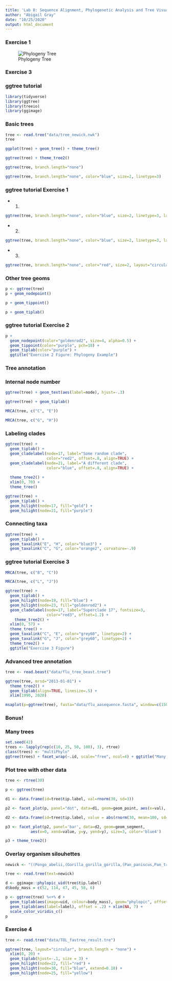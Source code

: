 ```yaml
---
title: 'Lab 8: Sequence Alignment, Phylogenetic Analysis and Tree Visualization'
author: "Abigail Gray"
date: "10/25/2020"
output: html_document
---
```


### Exercise 1


![Phylogeny Tree](images/Tree_image.png)

### Exercise 3
### ggtree tutorial

```r
library(tidyverse)
library(ggtree)
library(treeio)
library(ggimage)
```

### Basic trees
```r
tree <- read.tree("data/tree_newick.nwk")
tree
```
```r
ggplot(tree) + geom_tree() + theme_tree()
```

```r
ggtree(tree) + theme_tree2()
```
```r
ggtree(tree, branch.length="none")
```

```r
ggtree(tree, branch.length="none", color="blue", size=2, linetype=3)
```
### ggtree tutorial Exercise 1
* 1.

```r
ggtree(tree, branch.length="none", color="blue", size=2, linetype=3, layout="slanted")
```

* 2.
```r
ggtree(tree, branch.length="none", color="blue", size=2, linetype=3, layout="circular")
```
* 3.
```r
ggtree(tree, branch.length="none", color="red", size=2, layout="circular")
```

### Other tree geoms
```r
p <- ggtree(tree)
p + geom_nodepoint()
```

```r
p + geom_tippoint()
```

```r
p + geom_tiplab()
```

### ggtree tutorial Exercise 2

```r
p + 
  geom_nodepoint(color="goldenrod2", size=4, alpha=0.5) +
  geom_tippoint(color="purple", pch=18) +
  geom_tiplab(color="purple") +
  ggtitle("Exercise 2 Figure: Phylogeny Example")
```
### Tree annotation
### Internal node number
```r
ggtree(tree) + geom_text(aes(label=node), hjust=-.3)
```
```r
ggtree(tree) + geom_tiplab()
```

```r
MRCA(tree, c("C", "E"))
```

```r
MRCA(tree, c("G", "H"))
```

### Labeling clades
```r
ggtree(tree) + 
  geom_tiplab() + 
  geom_cladelabel(node=17, label="Some random clade", 
                  color="red2", offset=.8, align=TRUE) + 
  geom_cladelabel(node=21, label="A different clade", 
                  color="blue", offset=.8, align=TRUE) +
  
  theme_tree2() + 
  xlim(0, 70) + 
  theme_tree()
```

```r
ggtree(tree) + 
  geom_tiplab() + 
  geom_hilight(node=17, fill="gold") + 
  geom_hilight(node=21, fill="purple")
```

### Connecting taxa

```r
ggtree(tree) + 
  geom_tiplab() + 
  geom_taxalink("E", "H", color="blue3") +
  geom_taxalink("C", "G", color="orange2", curvature=-.9)
```

### ggtree tutorial Exercise 3

```r
MRCA(tree, c("B", "C"))
```
```r
MRCA(tree, c("L", "J"))
```

```r
ggtree(tree) + 
  geom_tiplab() + 
  geom_hilight(node=19, fill="blue") +
  geom_hilight(node=23, fill="goldenrod2") +
  geom_cladelabel(node=17, label="Superclade 17", fontsize=3, 
                  color="red3", offset=1.2) +
    theme_tree2() + 
  xlim(0, 57) + 
  theme_tree() +
  geom_taxalink("C", "E", color="grey60", linetype=2) +
  geom_taxalink("G", "J", color="grey60", linetype=2) +
  theme_tree2() +
  ggtitle("Exercise 3 Figure")
```

### Advanced tree annotation

```r
tree <- read.beast("data/flu_tree_beast.tree")
```

```r
ggtree(tree, mrsd="2013-01-01") + 
  theme_tree2() + 
  geom_tiplab(align=TRUE, linesize=.5) + 
  xlim(1990, 2020)
```

```r
msaplot(p=ggtree(tree), fasta="data/flu_aasequence.fasta", window=c(150, 175))
```

### Bonus!
### Many trees

```r
set.seed(42)
trees <- lapply(rep(c(10, 25, 50, 100), 3), rtree)
class(trees) <- "multiPhylo"
ggtree(trees) + facet_wrap(~.id, scale="free", ncol=4) + ggtitle("Many trees. Such phylogenetics. Wow.")
```

### Plot tree with other data
```r
tree <- rtree(30)

p <- ggtree(tree)

d1 <- data.frame(id=tree$tip.label, val=rnorm(30, sd=3))

p2 <- facet_plot(p, panel="dot", data=d1, geom=geom_point, aes(x=val), color='red3')

d2 <- data.frame(id=tree$tip.label, value = abs(rnorm(30, mean=100, sd=50)))

p3 <- facet_plot(p2, panel='bar', data=d2, geom=geom_segment, 
           aes(x=0, xend=value, y=y, yend=y), size=3, color='blue4') 

p3 + theme_tree2()
```

### Overlay organism silouhettes

```r
newick <- "((Pongo_abelii,(Gorilla_gorilla_gorilla,(Pan_paniscus,Pan_troglodytes)Pan,Homo_sapiens)Homininae)Hominidae,Nomascus_leucogenys)Hominoidea;"

tree <- read.tree(text=newick)

d <- ggimage::phylopic_uid(tree$tip.label)
d$body_mass = c(52, 114, 47, 45, 58, 6)

p <- ggtree(tree) %<+% d + 
  geom_tiplab(aes(image=uid, colour=body_mass), geom="phylopic", offset=2.5) +
  geom_tiplab(aes(label=label), offset = .2) + xlim(NA, 7) +
  scale_color_viridis_c()
p  
```
### Exercise 4

```r
tree <- read.tree("data/TOL_fastree_result.tre")
```


```r
ggtree(tree, layout="circular", branch.length = "none") +
  xlim(0, 20) +
  geom_tiplab(hjust=-.1, size = 3) +
  geom_hilight(node=22, fill="red") +
  geom_hilight(node=30, fill="blue", extend=0.18) +
  geom_hilight(node=25, fill="yellow")
```













